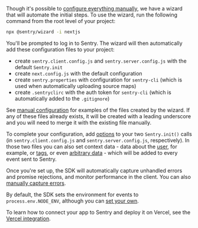 Though it's possible to [configure everything manually](/platforms/javascript/guides/nextjs/manual-setup/), we have a wizard that will automate the initial steps. To use the wizard, run the following command from the root level of your project:

```bash
npx @sentry/wizard -i nextjs
```

You'll be prompted to log in to Sentry. The wizard will then automatically add these configuration files to your project:

- create `sentry.client.config.js` and `sentry.server.config.js` with the default `Sentry.init`
- create `next.config.js` with the default configuration
- create `sentry.properties` with configuration for `sentry-cli` (which is used when automatically uploading source maps)
- create `.sentryclirc` with the auth token for `sentry-cli` (which is automatically added to the `.gitignore`)

See [manual configuration](/platforms/javascript/guides/nextjs/manual-setup/) for examples of the files created by the wizard. If any of these files already exists, it will be created with a leading underscore and you will need to merge it with the existing file manually.

To complete your configuration, add [options](/platforms/javascript/configuration/) to your two `Sentry.init()` calls (in `sentry.client.config.js` and `sentry.server.config.js`, respectively). In those two files you can also set context data - data about the [user](/platforms/javascript/enriching-events/identify-user/), for example, or [tags](/platforms/javascript/enriching-events/tags/), or even [arbitrary data](/platforms/javascript/enriching-events/context/) - which will be added to every event sent to Sentry.

Once you're set up, the SDK will automatically capture unhandled errors and promise rejections, and monitor performance in the client. You can also [manually capture errors](/platforms/javascript/guides/nextjs/usage).

By default, the SDK sets the environment for events to `process.env.NODE_ENV`, although you can [set your own](/platforms/javascript/guides/nextjs/configuration/environments/).

To learn how to connect your app to Sentry and deploy it on Vercel, see the [Vercel integration](/product/integrations/deployment/vercel/).
